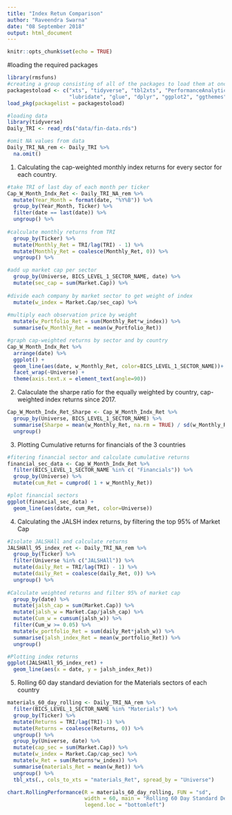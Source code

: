 ```yaml
---
title: "Index Retun Comparison"
author: "Raveendra Swarna"
date: "08 September 2018"
output: html_document
---
```


```r
knitr::opts_chunk$set(echo = TRUE)

```


#loading the required packages
```r
library(rmsfuns)
#creating a group consisting of all of the packages to load them at once
packagestoload <- c("xts", "tidyverse", "tbl2xts", "PerformanceAnalytics", 
                    "lubridate", "glue", "dplyr", "ggplot2", "ggthemes")
load_pkg(packagelist = packagestoload)

#loading data
library(tidyverse)
Daily_TRI <- read_rds("data/fin-data.rds")

#omit NA values from data
Daily_TRI_NA_rem <- Daily_TRI %>% 
  na.omit()
```

1) Calculating the cap-weighted monthly index returns for every sector for each country.

```r
#take TRI of last day of each month per ticker
Cap_W_Month_Indx_Ret <- Daily_TRI_NA_rem %>%
  mutate(Year_Month = format(date, "%Y%B")) %>% 
  group_by(Year_Month, Ticker) %>% 
  filter(date == last(date)) %>%
  ungroup() %>% 
  
#calculate monthly returns from TRI
  group_by(Ticker) %>%
  mutate(Monthly_Ret = TRI/lag(TRI) - 1) %>% 
  mutate(Monthly_Ret = coalesce(Monthly_Ret, 0)) %>%  
  ungroup() %>% 

#add up market cap per sector
  group_by(Universe, BICS_LEVEL_1_SECTOR_NAME, date) %>% 
  mutate(sec_cap = sum(Market.Cap)) %>% 
  
#divide each company by market sector to get weight of index
  mutate(w_index = Market.Cap/sec_cap) %>% 
  
#multiply each observation price by weight
  mutate(w_Portfolio_Ret = sum(Monthly_Ret*w_index)) %>%
  summarise(w_Monthly_Ret = mean(w_Portfolio_Ret))

#graph cap-weighted returns by sector and by country
Cap_W_Month_Indx_Ret %>%
  arrange(date) %>% 
  ggplot() +
  geom_line(aes(date, w_Monthly_Ret, color=BICS_LEVEL_1_SECTOR_NAME))+
  facet_wrap(~Universe) +
  theme(axis.text.x = element_text(angle=90))
```

2) Calaculate the sharpe ratio for the equally weighted by country, cap-weighted index returns since 2017.

```r
Cap_W_Month_Indx_Ret_Sharpe <- Cap_W_Month_Indx_Ret %>% 
  group_by(Universe, BICS_LEVEL_1_SECTOR_NAME) %>% 
  summarise(Sharpe = mean(w_Monthly_Ret, na.rm = TRUE) / sd(w_Monthly_Ret, na.rm = TRUE)) %>%
  ungroup() 
```

3) Plotting Cumulative returns for financials of the 3 countries

```r
#fitering financial sector and calculate cumulative returns
financial_sec_data <- Cap_W_Month_Indx_Ret %>% 
  filter(BICS_LEVEL_1_SECTOR_NAME %in% c( "Financials")) %>% 
  group_by(Universe) %>%
  mutate(cum_Ret = cumprod( 1 + w_Monthly_Ret))

#plot financial sectors
ggplot(financial_sec_data) +
  geom_line(aes(date, cum_Ret, color=Universe))
```

4) Calculating the JALSH index returns, by filtering the top 95% of Market Cap

```r
#Isolate JALSHAll and calculate returns
JALSHAll_95_index_ret <- Daily_TRI_NA_rem %>%
  group_by(Ticker) %>% 
  filter(Universe %in% c("JALSHAll")) %>% 
  mutate(daily_Ret = TRI/lag(TRI) - 1) %>%
  mutate(daily_Ret = coalesce(daily_Ret, 0)) %>% 
  ungroup() %>% 
  
#Calculate weighted returns and filter 95% of market cap
  group_by(date) %>% 
  mutate(jalsh_cap = sum(Market.Cap)) %>% 
  mutate(jalsh_w = Market.Cap/jalsh_cap) %>% 
  mutate(Cum_w = cumsum(jalsh_w)) %>% 
  filter(Cum_w >= 0.05) %>%
  mutate(w_portfolio_Ret = sum(daily_Ret*jalsh_w)) %>%
  summarise(jalsh_index_Ret = mean(w_portfolio_Ret)) %>% 
  ungroup()

#Plotting index returns
ggplot(JALSHAll_95_index_ret) +
  geom_line(aes(x = date, y = jalsh_index_Ret))
```

5) Rolling 60 day standard deviation for the Materials sectors of each country

```r
materials_60_day_rolling <- Daily_TRI_NA_rem %>% 
  filter(BICS_LEVEL_1_SECTOR_NAME %in% "Materials") %>% 
  group_by(Ticker) %>% 
  mutate(Returns = TRI/lag(TRI)-1) %>%
  mutate(Returns = coalesce(Returns, 0)) %>%
  ungroup() %>% 
  group_by(Universe, date) %>% 
  mutate(cap_sec = sum(Market.Cap)) %>% 
  mutate(w_index = Market.Cap/cap_sec) %>% 
  mutate(w_Ret = sum(Returns*w_index)) %>% 
  summarise(materials_Ret = mean(w_Ret)) %>%
  ungroup() %>% 
  tbl_xts(., cols_to_xts = "materials_Ret", spread_by = "Universe")

chart.RollingPerformance(R = materials_60_day_rolling, FUN = "sd", 
                         width = 60, main = "Rolling 60 Day Standard Deviation", 
                         legend.loc = "bottomleft")
```


